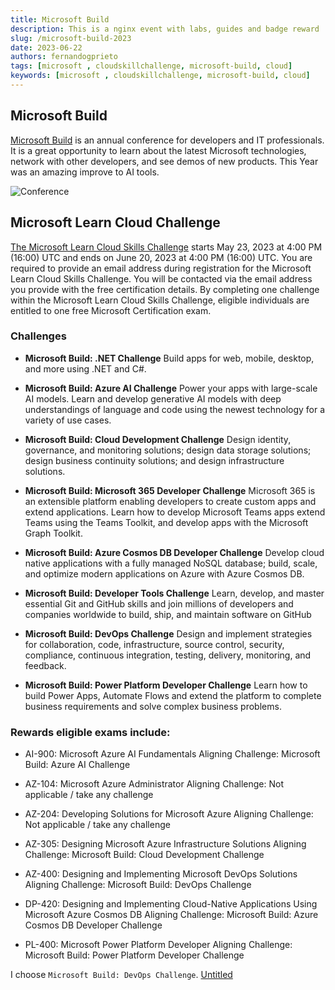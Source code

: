 ```yaml
---
title: Microsoft Build
description: This is a nginx event with labs, guides and badge reward
slug: /microsoft-build-2023
date: 2023-06-22
authors: fernandogprieto
tags: [microsoft , cloudskillchallenge, microsoft-build, cloud]
keywords: [microsoft , cloudskillchallenge, microsoft-build, cloud]
---
```


## Microsoft Build

[Microsoft Build](https://build.microsoft.com/) is an annual conference for developers and IT professionals. It is a great opportunity to learn about the latest Microsoft technologies, network with other developers, and see demos of new products.
This Year was an amazing improve to AI tools.

![Conference](https://gitlab.com/fernandogprieto/fgp-website/-/raw/main/static/img/blog/microsoft-build-ai.png)

## Microsoft Learn Cloud Challenge
[The Microsoft Learn Cloud Skills Challenge](https://www.microsoft.com/en-US/cloudskillschallenge/build/registration) starts May 23, 2023 at 4:00 PM (16:00) UTC and ends on June 20, 2023 at 4:00 PM (16:00) UTC.
You are required to provide an email address during registration for the Microsoft Learn Cloud Skills Challenge. You will be contacted via the email address you provide with the free certification details.
By completing one challenge within the Microsoft Learn Cloud Skills Challenge, eligible individuals are entitled to one free Microsoft Certification exam.

### Challenges

- **Microsoft Build: .NET Challenge**
  Build apps for web, mobile, desktop, and more using .NET and C#.

- **Microsoft Build: Azure AI Challenge**
Power your apps with large-scale AI models. Learn and develop generative AI models with deep understandings of language and code using the newest technology for a variety of use cases.

- **Microsoft Build: Cloud Development Challenge**
Design identity, governance, and monitoring solutions; design data storage solutions; design business continuity solutions; and design infrastructure solutions.

- **Microsoft Build: Microsoft 365 Developer Challenge**
Microsoft 365 is an extensible platform enabling developers to create custom apps and extend applications. Learn how to develop Microsoft Teams apps extend Teams using the Teams Toolkit, and develop apps with the Microsoft Graph Toolkit.

- **Microsoft Build: Azure Cosmos DB Developer Challenge**
Develop cloud native applications with a fully managed NoSQL database; build, scale, and optimize modern applications on Azure with Azure Cosmos DB.

- **Microsoft Build: Developer Tools Challenge**
Learn, develop, and master essential Git and GitHub skills and join millions of developers and companies worldwide to build, ship, and maintain software on GitHub

- **Microsoft Build: DevOps Challenge**
Design and implement strategies for collaboration, code, infrastructure, source control, security, compliance, continuous integration, testing, delivery, monitoring, and feedback.

- **Microsoft Build: Power Platform Developer Challenge**
Learn how to build Power Apps, Automate Flows and extend the platform to complete business requirements and solve complex business problems.

### Rewards eligible exams include:
- AI-900: Microsoft Azure AI Fundamentals
Aligning Challenge: Microsoft Build: Azure AI Challenge

- AZ-104: Microsoft Azure Administrator
Aligning Challenge: Not applicable / take any challenge

- AZ-204: Developing Solutions for Microsoft Azure
Aligning Challenge: Not applicable / take any challenge

- AZ-305: Designing Microsoft Azure Infrastructure Solutions
Aligning Challenge: Microsoft Build: Cloud Development Challenge

- AZ-400: Designing and Implementing Microsoft DevOps Solutions
Aligning Challenge: Microsoft Build: DevOps Challenge

- DP-420: Designing and Implementing Cloud-Native Applications Using Microsoft Azure Cosmos DB
Aligning Challenge: Microsoft Build: Azure Cosmos DB Developer Challenge

- PL-400: Microsoft Power Platform Developer
Aligning Challenge: Microsoft Build: Power Platform Developer Challenge

I choose `Microsoft Build: DevOps Challenge`.
[Untitled](https://gitlab.com/fernandogprieto/fgp-website/-/raw/main/static/img/blog/microsoft-devops-challenge.png)

